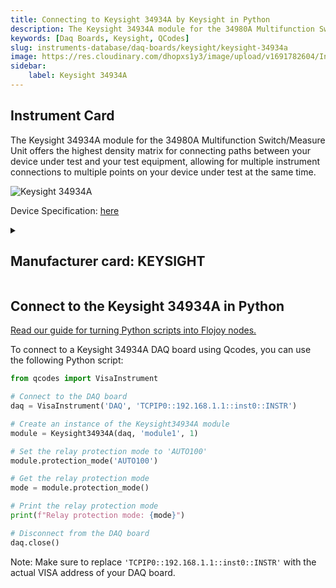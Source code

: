 ```yaml
---
title: Connecting to Keysight 34934A by Keysight in Python
description: The Keysight 34934A module for the 34980A Multifunction Switch/Measure Unit offers the highest density matrix for connecting paths between your device under test and your test equipment, allowing for multiple instrument connections to multiple points on your device under test at the same time.
keywords: [Daq Boards, Keysight, QCodes] 
slug: instruments-database/daq-boards/keysight/keysight-34934a 
image: https://res.cloudinary.com/dhopxs1y3/image/upload/v1691782604/Instruments/DAQ%20boards/Keysight-34934A/Keysight-34934A.jpg
sidebar:
    label: Keysight 34934A 
---
```



## Instrument Card

The Keysight 34934A module for the 34980A Multifunction Switch/Measure Unit offers the highest density matrix for connecting paths between your device under test and your test equipment, allowing for multiple instrument connections to multiple points on your device under test at the same time.

![Keysight 34934A](https://res.cloudinary.com/dhopxs1y3/image/upload/v1691782604/Instruments/DAQ%20boards/Keysight-34934A/Keysight-34934A.jpg)

Device Specification: [here](https://www.keysight.com/us/en/assets/7018-01247/data-sheets/5989-1437.pdf)

<details style={{ marginTop: "15px"}}>
<summary><h2 style={{display:'inline'}}>Manufacturer card: KEYSIGHT</h2></summary>

![KEYSIGHT](https://res.cloudinary.com/dhopxs1y3/image/upload/v1692125973/Instruments/Vendor%20Logos/Keysight.png)

Keysight Technologies, or Keysight, is an American company that manufactures electronics test and measurement equipment and software

- Headquarters: USA
- Yearly Revenue (millions, USD): 5420
- Vendor Website: [here](https://www.keysight.com/us/en/home.html)

</details>


<FeaturedInstrumentVideo category="DAQ_BOARDS" />

## Connect to the Keysight 34934A in Python

[Read our guide for turning Python scripts into Flojoy nodes.](https://docs.flojoy.ai/contribution/blocks/custom-flojoy-block/)



<Tabs>
<TabItem value="Flojoy" label="Flojoy" className="flojoy-instrument-tabs">

<SectionsCard category="DAQ_BOARDS" manufacturer="Keysight"></SectionsCard>

</TabItem>
<TabItem value="QCodes" label="QCodes">

To connect to a Keysight 34934A DAQ board using Qcodes, you can use the following Python script:

```python
from qcodes import VisaInstrument

# Connect to the DAQ board
daq = VisaInstrument('DAQ', 'TCPIP0::192.168.1.1::inst0::INSTR')

# Create an instance of the Keysight34934A module
module = Keysight34934A(daq, 'module1', 1)

# Set the relay protection mode to 'AUTO100'
module.protection_mode('AUTO100')

# Get the relay protection mode
mode = module.protection_mode()

# Print the relay protection mode
print(f"Relay protection mode: {mode}")

# Disconnect from the DAQ board
daq.close()
```

Note: Make sure to replace `'TCPIP0::192.168.1.1::inst0::INSTR'` with the actual VISA address of your DAQ board.

</TabItem>
</Tabs>